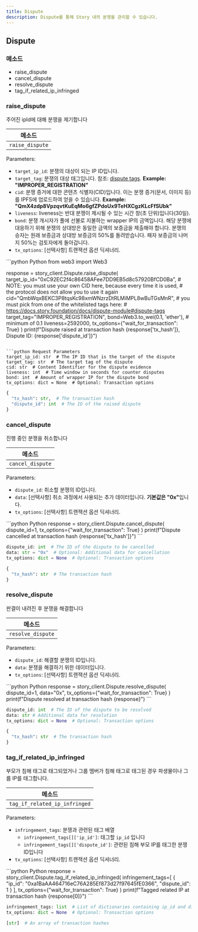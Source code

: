 ```yaml
---
title: Dispute
description: Dispute를 통해 Story 내의 분쟁을 관리할 수 있습니다.
---
```


## Dispute

### 메소드

* raise\_dispute
* cancel\_dispute
* resolve\_dispute
* tag\_if\_related\_ip\_infringed

### raise\_dispute

주어진 ipId에 대해 분쟁을 제기합니다

| 메소드             |
| --------------- |
| `raise_dispute` |

Parameters:

* `target_ip_id`: 분쟁의 대상이 되는 IP ID입니다.
* `target_tag`: 분쟁의 대상 태그입니다. 참조: [dispute tags](https://docs.story.foundation/docs/dispute-module#dispute-tags). **Example: "IMPROPER\_REGISTRATION"**
* `cid`: 분쟁 증거에 대한 콘텐츠 식별자(CID)입니다. 이는 분쟁 증거(문서, 이미지 등)를 IPFS에 업로드하여 얻을 수 있습니다. **Example: "QmX4zdp8VpzqvtKuEqMo6gfZPdoUx9TeHXCgzKLcFfSUbk"**
* `liveness`: liveness는 반대 분쟁이 제시될 수 있는 시간 창(초 단위)입니다(30일).
* `bond`: 분쟁 개시자가 풀에 선불로 지불하는 wrapper IP의 금액입니다. 해당 분쟁에 대응하기 위해 분쟁의 상대방은 동일한 금액의 보증금을 제출해야 합니다. 분쟁의 승자는 원래 보증금과 상대방 보증금의 50%를 돌려받습니다. 패자 보증금의 나머지 50%는 검토자에게 돌아갑니다.
* `tx_options`: \[선택사항] 트랜잭션 옵션 딕셔너리.

<CodeGroup>
  ```python Python
  from web3 import Web3

  response = story_client.Dispute.raise_dispute(
      target_ip_id="0xC92EC2f4c86458AFee7DD9EB5d8c57920BfCD0Ba",
      # NOTE: you must use your own CID here, because every time it is used,
      # the protocol does not allow you to use it again
      cid="QmbWqxBEKC3P8tqsKc98xmWNzrzDtRLMiMPL8wBuTGsMnR",
      # you must pick from one of the whitelisted tags here:
      # https://docs.story.foundation/docs/dispute-module#dispute-tags
      target_tag="IMPROPER_REGISTRATION",
      bond=Web3.to_wei(0.1, 'ether'),  # minimum of 0.1
      liveness=2592000,
      tx_options={"wait_for_transaction": True}
  )
  print(f"Dispute raised at transaction hash {response['tx_hash']}, Dispute ID: {response['dispute_id']}")
  ```

  ```python Request Parameters
  target_ip_id: str  # The IP ID that is the target of the dispute
  target_tag: str  # The target tag of the dispute
  cid: str  # Content Identifier for the dispute evidence
  liveness: int  # Time window in seconds for counter disputes
  bond: int  # Amount of wrapper IP for the dispute bond
  tx_options: dict = None  # Optional: Transaction options
  ```

  ```python Response
  {
    "tx_hash": str,  # The transaction hash
    "dispute_id": int  # The ID of the raised dispute
  }
  ```
</CodeGroup>

### cancel\_dispute

진행 중인 분쟁을 취소합니다

| 메소드              |
| ---------------- |
| `cancel_dispute` |

Parameters:

* `dispute_id`: 취소할 분쟁의 ID입니다.
* `data`: \[선택사항] 취소 과정에서 사용되는 추가 데이터입니다. **기본값은 "0x"**&#xC785;니다.
* `tx_options`: \[선택사항] 트랜잭션 옵션 딕셔너리.

<CodeGroup>
  ```python Python
  response = story_client.Dispute.cancel_dispute(
      dispute_id=1,
      tx_options={"wait_for_transaction": True}
  )
  print(f"Dispute cancelled at transaction hash {response['tx_hash']}")
  ```

  ```python Request Parameters
  dispute_id: int  # The ID of the dispute to be cancelled
  data: str = "0x"  # Optional: Additional data for cancellation
  tx_options: dict = None  # Optional: Transaction options
  ```

  ```python Response
  {
    "tx_hash": str  # The transaction hash
  }
  ```
</CodeGroup>

### resolve\_dispute

판결이 내려진 후 분쟁을 해결합니다

| 메소드               |
| ----------------- |
| `resolve_dispute` |

Parameters:

* `dispute_id`: 해결할 분쟁의 ID입니다.
* `data`: 분쟁을 해결하기 위한 데이터입니다.
* `tx_options`: \[선택사항] 트랜잭션 옵션 딕셔너리.

<CodeGroup>
  ```python Python
  response = story_client.Dispute.resolve_dispute(
      dispute_id=1,
      data="0x",
      tx_options={"wait_for_transaction": True}
  )
  print(f"Dispute resolved at transaction hash {response}")
  ```

  ```python Request Parameters
  dispute_id: int  # The ID of the dispute to be resolved
  data: str # Additional data for resolution
  tx_options: dict = None  # Optional: Transaction options
  ```

  ```python Response
  {
    "tx_hash": str  # The transaction hash
  }
  ```
</CodeGroup>

### tag\_if\_related\_ip\_infringed

부모가 침해 태그로 태그되었거나 그룹 멤버가 침해 태그로 태그된 경우 파생물이나 그룹 IP를 태그합니다.

| 메소드                           |
| ----------------------------- |
| `tag_if_related_ip_infringed` |

Parameters:

* `infringement_tags`: 분쟁과 관련된 태그 배열
  * `infringement_tags[]['ip_id']`: 태그할 `ip_id` 입니다
  * `infringement_tags[]['dispute_id']`: 관련된 침해 부모 IP를 태그한 분쟁 ID입니다
* `tx_options`: \[선택사항] 트랜잭션 옵션 딕셔너리.

<CodeGroup>
  ```python Python
  response = story_client.Dispute.tag_if_related_ip_infringed(
    infringement_tags=[
      {
        "ip_id": "0xa1BaAA464716eC76A285Ef873d27f97645fE0366",
        "dispute_id": 1
      }
    ],
    tx_options={"wait_for_transaction": True}
  )
  print(f"Tagged related IP at transaction hash {response[0]}")
  ```

  ```python Request Parameters
  infringement_tags: list  # List of dictionaries containing ip_id and dispute_id
  tx_options: dict = None  # Optional: Transaction options
  ```

  ```python Response
  [str]  # An array of transaction hashes
  ```
</CodeGroup>
